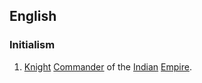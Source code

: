 ==English==

===Initialism===
{{head|en|initialism}}

# [[Knight]] [[commander|Commander]] of the [[Indian]] [[empire|Empire]].